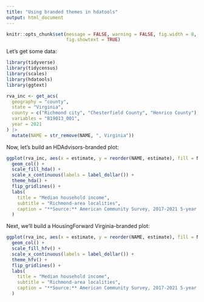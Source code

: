 ```yaml
---
title: "Using branded themes in hdatools"
output: html_document
---
```


```r
knitr::opts_chunk$set(message = FALSE, warning = FALSE, fig.width = 8,
                      fig.showtext = TRUE)
```

Let's get some data:

```r
library(tidyverse)
library(tidycensus)
library(scales)
library(hdatools)
library(ggtext)

rva_inc <- get_acs(
  geography = "county",
  state = "Virginia",
  county = c("Richmond city", "Chesterfield County", "Henrico County"),
  variables = "B19013_001",
  year = 2021
) |> 
  mutate(NAME = str_remove(NAME, ", Virginia"))
```

Now, let's build an HDAdvisors-branded plot:

```r
ggplot(rva_inc, aes(x = estimate, y = reorder(NAME, estimate), fill = NAME)) +
  geom_col() +
  scale_fill_hda() +
  scale_x_continuous(labels = label_dollar()) +
  theme_hda() +
  flip_gridlines() +
  labs(
    title = "Median household income",
    subtitle = "Richmond-area localities",
    caption = "**Source:** American Community Survey, 2017-2021 5-year estimates.<br>**Note:** Incomes adjusted to 2021 dollars."
  )
```

Next, we'll build a HousingForward Virginia-branded plot:

```r
ggplot(rva_inc, aes(x = estimate, y = reorder(NAME, estimate), fill = NAME)) +
  geom_col() +
  scale_fill_hfv() +
  scale_x_continuous(labels = label_dollar()) +
  theme_hfv() +
  flip_gridlines() +
  labs(
    title = "Median household income",
    subtitle = "Richmond-area localities",
    caption = "**Source:** American Community Survey, 2017-2021 5-year estimates.<br>**Note:** Incomes adjusted to 2021 dollars."
  )
```


